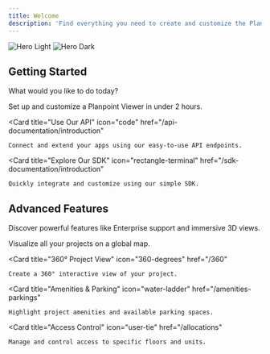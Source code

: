 ```yaml
---
title: Welcome
description: 'Find everything you need to create and customize the Planpoint Viewer, and explore our API and SDK documentation.'
---
```


<img
  className="block dark:hidden"
  src="https://i.postimg.cc/CKmxmQ9k/Clean.png"
  alt="Hero Light"
/>
<img
  className="hidden dark:block"
  src="https://i.postimg.cc/G38ZWgDc/temp-Imagewx-AY98.avif"
  alt="Hero Dark"
/>

## Getting Started

What would you like to do today?

<CardGroup cols={2}>
  <Card
    title="Create and Edit Planpoint Viewer"
    icon="pen-to-square"
    href="/checklist"
  >
    Set up and customize a Planpoint Viewer in under 2 hours.
  </Card>

  <Card
    title="Use Our API"
    icon="code"
    href="/api-documentation/introduction"
  >
    Connect and extend your apps using our easy-to-use API endpoints.
  </Card>

  <Card
    title="Explore Our SDK"
    icon="rectangle-terminal"
    href="/sdk-documentation/introduction"
  >
    Quickly integrate and customize using our simple SDK.
  </Card>
</CardGroup>

## Advanced Features

Discover powerful features like Enterprise support and immersive 3D views.

<CardGroup cols={2}>
  <Card
    title="Enterprise Map"
    icon="map-location-dot"
    href="/enterprise"
  >
    Visualize all your projects on a global map.
  </Card>

  <Card
    title="360° Project View"
    icon="360-degrees"
    href="/360"
  >
    Create a 360° interactive view of your project.
  </Card>

  <Card
    title="Amenities & Parking"
    icon="water-ladder"
    href="/amenities-parkings"
  >
    Highlight project amenities and available parking spaces.
  </Card>

  <Card
    title="Access Control"
    icon="user-tie"
    href="/allocations"
  >
    Manage and control access to specific floors and units.
  </Card>
</CardGroup>

